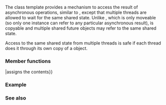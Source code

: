 {{cpp/title|shared_future}}
{{cpp/thread/shared_future/navbar}}
{{dcl begin}}
{{dcl header|future}}
{{dcl|num=1|since=c++11|
template&lt; class T &gt; class shared_future;
}}
{{dcl|num=2|since=c++11|
template&lt; class T &gt; class shared_future&lt;T&amp;&gt;;
}}
{{dcl|num=3|since=c++11|
template&lt;&gt; class shared_future&lt;void&gt;;
}}
{{dcl end}}

The class template {{tt|std::shared_future}} provides a mechanism to access the result of asynchronous operations, similar to {{lc|std::future}}, except that multiple threads are allowed to wait for the same shared state. Unlike {{lc|std::future}}, which is only moveable (so only one instance can refer to any particular asynchronous result), {{tt|std::shared_future}} is copyable and multiple shared future objects may refer to the same shared state.

Access to the same shared state from multiple threads is safe if each thread does it through its own copy of a {{tt|shared_future}} object.

===Member functions===
{{dsc begin}}
{{dsc inc|cpp/thread/future/dsc constructor|shared_future}}
{{dsc mem dtor|cpp/thread/shared_future/~shared_future|destructs the future object}}
{{dsc mem fun|cpp/thread/shared_future/operator{{=}}|assigns the contents}}

{{dsc h2|Getting the result}}
{{dsc inc|cpp/thread/future/dsc get|shared_future}}

{{dsc h2|State}}
{{dsc inc|cpp/thread/future/dsc valid|shared_future}}
{{dsc inc|cpp/thread/future/dsc wait|shared_future}}
{{dsc inc|cpp/thread/future/dsc wait_for|shared_future}}
{{dsc inc|cpp/thread/future/dsc wait_until|shared_future}}
{{dsc end}}

===Example===
{{example
|A {{tt|shared_future}} may be used to signal multiple threads simultaneously, similar to {{lc|std::condition_variable::notify_all()}}.
|code=
#include &lt;chrono&gt;
#include &lt;future&gt;
#include &lt;iostream&gt;

int main()
{   
    std::promise&lt;void&gt; ready_promise, t1_ready_promise, t2_ready_promise;
    std::shared_future&lt;void&gt; ready_future(ready_promise.get_future());

    std::chrono::time_point&lt;std::chrono::high_resolution_clock&gt; start;

    auto fun1 = [&amp;, ready_future]() -&gt; std::chrono::duration&lt;double, std::milli&gt; 
    {
        t1_ready_promise.set_value();
        ready_future.wait(); // waits for the signal from main()
        return std::chrono::high_resolution_clock::now() - start;
    };


    auto fun2 = [&amp;, ready_future]() -&gt; std::chrono::duration&lt;double, std::milli&gt; 
    {
        t2_ready_promise.set_value();
        ready_future.wait(); // waits for the signal from main()
        return std::chrono::high_resolution_clock::now() - start;
    };

    auto fut1 = t1_ready_promise.get_future();
    auto fut2 = t2_ready_promise.get_future();

    auto result1 = std::async(std::launch::async, fun1);
    auto result2 = std::async(std::launch::async, fun2);

    // wait for the threads to become ready
    fut1.wait();
    fut2.wait();

    // the threads are ready, start the clock
    start = std::chrono::high_resolution_clock::now();

    // signal the threads to go
    ready_promise.set_value();

    std::cout &lt;&lt; "Thread 1 received the signal "
              &lt;&lt; result1.get().count() &lt;&lt; " ms after start\n"
              &lt;&lt; "Thread 2 received the signal "
              &lt;&lt; result2.get().count() &lt;&lt; " ms after start\n";
}
|p=true
|output=
Thread 1 received the signal 0.072 ms after start
Thread 2 received the signal 0.041 ms after start
}}

===See also===
{{dsc begin}}
{{dsc inc|cpp/thread/dsc async}}
{{dsc inc|cpp/thread/dsc future}}
{{dsc end}}

{{langlinks|de|es|fr|it|ja|pt|ru|zh}}